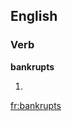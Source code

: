 ==English==

===Verb===
'''bankrupts'''

# {{third-person singular of|[[bankrupt]]}}

[[fr:bankrupts]]